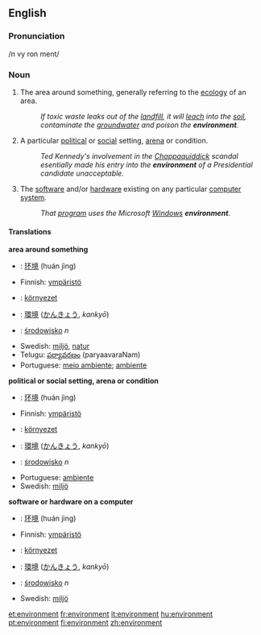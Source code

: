 ==English==

===Pronunciation===
/n vy ron ment/

===Noun===
{{en-noun-reg}}

# The area around something, generally referring to the [[ecology]] of an area.
#:''If toxic waste leaks out of the [[landfill]], it will [[leach]] into the [[soil]], contaminate the [[groundwater]] and poison the '''environment'''.''
#A particular [[political]] or [[social]] setting, [[arena]] or condition.
#:''Ted Kennedy's involvement in the [[Chappaquiddick]] scandal esentially made his entry into the '''environment''' of a Presidential candidate unacceptable.''
# {{cattag|computing}} The [[software]] and/or [[hardware]] existing on any particular [[computer]] [[system]].
#:''That [[program]] uses the Microsoft [[Windows]] '''environment'''.''

====Translations====
'''area around something'''
{{top}}
*{{ttbc|Chinese}}: [[环境]] (huán jìng)
*Finnish: [[ympäristö]]
*{{ttbc|Hungarian}}: [[környezet]]
*{{ttbc|Japanese}}: [[環境]] ([[かんきょう]], ''kankyō'')
{{mid}}
*{{ttbc|Polish}}: [[środowisko]] ''n''
*Swedish: [[miljö]], [[natur]]
*Telugu: [[పర్యావరణం]] (paryaavaraNam)
*Portuguese: [[meio ambiente]]; [[ambiente]]
{{bottom}}

'''political or social setting, arena or condition'''
{{top}}
*{{ttbc|Chinese}}: [[环境]] (huán jìng)
*Finnish: [[ympäristö]]
*{{ttbc|Hungarian}}: [[környezet]]
*{{ttbc|Japanese}}: [[環境]] ([[かんきょう]], ''kankyō'')
{{mid}}
*{{ttbc|Polish}}: [[środowisko]] ''n''
*Portuguese: [[ambiente]]
*Swedish: [[miljö]]
{{bottom}}

'''software or hardware on a computer'''
{{top}}
*{{ttbc|Chinese}}: [[环境]] (huán jìng)
*Finnish: [[ympäristö]]
*{{ttbc|Hungarian}}: [[környezet]]
*{{ttbc|Japanese}}: [[環境]] ([[かんきょう]], ''kankyō'')
{{mid}}
*{{ttbc|Polish}}: [[środowisko]] ''n''
*Swedish: [[miljö]]
{{bottom}}

[[et:environment]]
[[fr:environment]]
[[it:environment]]
[[hu:environment]]
[[pt:environment]]
[[fi:environment]]
[[zh:environment]]
